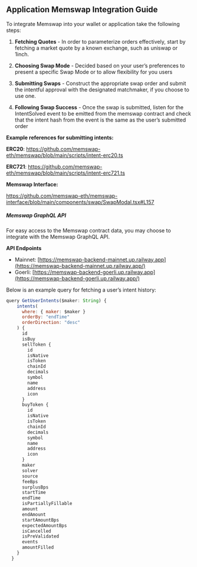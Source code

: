 ## Application Memswap Integration Guide

To integrate Memswap into your wallet or application take the following steps:

1. **Fetching Quotes** - In order to parameterize orders effectively, start by fetching a market quote by a known exchange, such as uniswap or 1inch.

2. **Choosing Swap Mode** - Decided based on your user’s preferences to present a specific Swap Mode or to allow flexibility for you users

3. **Submitting Swaps** - Construct the appropriate swap order and submit the intentful approval with the designated matchmaker, if you choose to use one.

4. **Following Swap Success** - Once the swap is submitted, listen for the IntentSolved event to be emitted from the memswap contract and check that the intent hash from the event is the same as the user’s submitted order

**Example references for submitting intents:**

**ERC20**: https://github.com/memswap-eth/memswap/blob/main/scripts/intent-erc20.ts

**ERC721**: https://github.com/memswap-eth/memswap/blob/main/scripts/intent-erc721.ts

**Memswap Interface:**

https://github.com/memswap-eth/memswap-interface/blob/main/components/swap/SwapModal.tsx#L157

##### Memswap GraphQL API

For easy access to the Memswap contract data, you may choose to integrate with the Memswap GraphQL API.

**API Endpoints**

- Mainnet: [https://memswap-backend-mainnet.up.railway.app](https://memswap-backend-mainnet.up.railway.app/)
- Goerli: [https://memswap-backend-goerli.up.railway.app](https://memswap-backend-goerli.up.railway.app/)

Below is an example query for fetching a user’s intent history:

```js
query GetUserIntents($maker: String) {
    intents(
      where: { maker: $maker }
      orderBy: "endTime"
      orderDirection: "desc"
    ) {
      id
      isBuy
      sellToken {
        id
        isNative
        isToken
        chainId
        decimals
        symbol
        name
        address
        icon
      }
      buyToken {
        id
        isNative
        isToken
        chainId
        decimals
        symbol
        name
        address
        icon
      }
      maker
      solver
      source
      feeBps
      surplusBps
      startTime
      endTime
      isPartiallyFillable
      amount
      endAmount
      startAmountBps
      expectedAmountBps
      isCancelled
      isPreValidated
      events
      amountFilled
    }
  }
```
